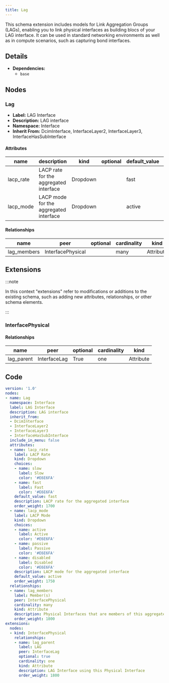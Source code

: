 ```yaml
---
title: Lag
---
```


This schema extension includes models for Link Aggregation Groups (LAGs), enabling you to link physical interfaces as building blocs of your LAG interface. It can be used in standard networking environments as well as in compute scenarios, such as capturing bond interfaces.

## Details

- **Dependencies:**
  - `base`

## Nodes

### Lag

- **Label:** LAG Interface
- **Description:** LAG interface
- **Namespace:** Interface
- **Inherit From:** DcimInterface, InterfaceLayer2, InterfaceLayer3, InterfaceHasSubInterface

#### Attributes

| name | description | kind | optional | default_value | choices |
| ---- | ----------- | ---- | -------- | ------------- | ------- |
| lacp_rate | LACP rate for the aggregated interface | Dropdown |  | fast | slow, fast |
| lacp_mode | LACP mode for the aggregated interface | Dropdown |  | active | active, passive, disabled |

#### Relationships

| name | peer | optional | cardinality | kind |
| ---- | ---- | -------- | ----------- | ---- |
| lag_members | InterfacePhysical |  | many | Attribute |

## Extensions

:::note

In this context "extensions" refer to modifications or additions to the existing schema, such as adding new attributes, relationships, or other schema elements.

:::

### InterfacePhysical

#### Relationships

| name | peer | optional | cardinality | kind |
| ---- | ---- | -------- | ----------- | ---- |
| lag_parent | InterfaceLag | True | one | Attribute |


## Code

```yaml
version: '1.0'
nodes:
- name: Lag
  namespace: Interface
  label: LAG Interface
  description: LAG interface
  inherit_from:
  - DcimInterface
  - InterfaceLayer2
  - InterfaceLayer3
  - InterfaceHasSubInterface
  include_in_menu: false
  attributes:
  - name: lacp_rate
    label: LACP Rate
    kind: Dropdown
    choices:
    - name: slow
      label: Slow
      color: '#E6E6FA'
    - name: fast
      label: Fast
      color: '#E6E6FA'
    default_value: fast
    description: LACP rate for the aggregated interface
    order_weight: 1700
  - name: lacp_mode
    label: LACP Mode
    kind: Dropdown
    choices:
    - name: active
      label: Active
      color: '#E6E6FA'
    - name: passive
      label: Passive
      color: '#E6E6FA'
    - name: disabled
      label: Disabled
      color: '#E6E6FA'
    description: LACP mode for the aggregated interface
    default_value: active
    order_weight: 1750
  relationships:
  - name: lag_members
    label: Member(s)
    peer: InterfacePhysical
    cardinality: many
    kind: Attribute
    description: Physical Interfaces that are members of this aggregate
    order_weight: 1800
extensions:
  nodes:
  - kind: InterfacePhysical
    relationships:
    - name: lag_parent
      label: LAG
      peer: InterfaceLag
      optional: true
      cardinality: one
      kind: Attribute
      description: LAG Interface using this Physical Interface
      order_weight: 1800

```